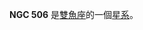 {{NGCInfoBox|NGCID=NGC 506|發現者=帕森思|發現日期=1874年11月7日|其他編號=|曆元=J2000.0|赤經=1時23分35.5秒|赤緯=33°14'38"
|星座=雙魚座|星體=星系|星等=|表面亮度=|藍等=}}

'''NGC 506''' 是[[雙魚座|雙魚座]]的一個[[星系|星系]]。

{{NGCReference|506}}
{{Catalogs|NGC=506}}

{{Galaxy-stub}}